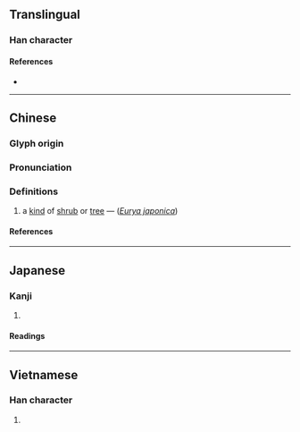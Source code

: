 {{character info/new}}
==Translingual==

===Han character===
{{Han char|rn=75|rad=木|as=05|sn=9|four=48927|canj=DOII|ids=⿰木令}}

====References====
* {{Han ref|kx=0518.060|dkj=14601|dj=0906.080|hdz=21186.070|uh=67C3|ud=26563|bh=CF61|bd=53089}}

----

==Chinese==
{{zh-forms}}

===Glyph origin===
{{Han etym}}

===Pronunciation===
{{zh-pron
|m=líng
|c=ling4
|mc=y
|oc=y
|ma=
|cat=pn
}}

===Definitions===
{{zh-hanzi}}

# a [[kind]] of [[shrub]] or [[tree]] — (''[[w:Eurya japonica|Eurya japonica]]'')

====References====

----

==Japanese==

===Kanji===
{{ja-kanji|grade=|rs=木05}}

# {{defn|lang=ja|sort=木05}}

====Readings====
{{ja-readings
|goon=りょう
|kanon=れい
|kun=ひさかき-
}}

----

==Vietnamese==

===Han character===
{{vi-readings|rs=木05|hanviet=rành}}

# {{defn|lang=vi|sort=木05}}